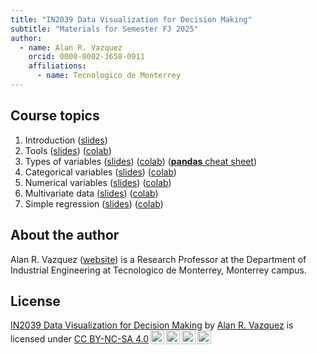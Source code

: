 ```yaml
---
title: "IN2039 Data Visualization for Decision Making"
subtitle: "Materials for Semester FJ 2025"
author: 
  - name: Alan R. Vazquez
    orcid: 0000-0002-3658-0911
    affiliations:
      - name: Tecnologico de Monterrey
---
```


## Course topics

1.  Introduction ([slides](/T1_Introduction/Introduction.slides.html))
2.  Tools ([slides](/T1_Introduction/Tools.slides.html)) ([colab](https://drive.google.com/file/d/1vtuTlKhenlbnZxn-fFAux_lNLMmKXcMR/view?usp=sharing))
3.  Types of variables ([slides](/T2_Type_of_Variables/Types.slides.html)) ([colab](https://drive.google.com/file/d/1tDGjNq58tZO2Z0ijeMSIv0Oy9lf4hyTE/view?usp=sharing)) ([**pandas** cheat sheet](https://pandas.pydata.org/Pandas_Cheat_Sheet.pdf))
4.  Categorical variables ([slides](/T3_Categorical_Data/Categorical.slides.html)) ([colab](https://drive.google.com/file/d/1_qGqPiDaUmah2m4IdJcYTrsqgRz7cwlo/view?usp=sharing))
5.  Numerical variables ([slides](/T4_Numerical_Data/Numerical.slides.html)) ([colab](https://drive.google.com/file/d/1QoRxm9joB0331wlRSpD5BJoUp6j2mFCW/view?usp=sharing))
6.  Multivariate data ([slides](/T5_Multivariate_Data/Multivariate.slides.html)) ([colab](https://drive.google.com/file/d/1MUvdL0GV1PMZWlYg9Qp2G1ocdmp822M2/view?usp=sharing))
7.  Simple regression ([slides](/T6_Introduction_Linear_Regression/LR.slides.html)) ([colab](https://drive.google.com/file/d/1dQaz3JcFOpJrg9S39G8pi-rNS_8YhXaa/view?usp=sharing))

## About the author

Alan R. Vazquez ([website](https://alanrvazquez.netlify.app/)) is a Research Professor at the Department of Industrial Engineering at Tecnologico de Monterrey, Monterrey campus.

## License

<p xmlns:cc="http://creativecommons.org/ns#" xmlns:dct="http://purl.org/dc/terms/">

<a property="dct:title" rel="cc:attributionURL" href="https://alanrvazquez.github.io/TEC-IN2039-EN/">IN2039 Data Visualization for Decision Making</a> by <a rel="cc:attributionURL dct:creator" property="cc:attributionName" href="https://alanrvazquez.netlify.app/">Alan R. Vazquez</a> is licensed under <a href="https://creativecommons.org/licenses/by-nc-sa/4.0/?ref=chooser-v1" target="_blank" rel="license noopener noreferrer" style="display:inline-block;">CC BY-NC-SA 4.0<img src="https://mirrors.creativecommons.org/presskit/icons/cc.svg?ref=chooser-v1" style="height:22px!important;margin-left:3px;vertical-align:text-bottom;"/><img src="https://mirrors.creativecommons.org/presskit/icons/by.svg?ref=chooser-v1" style="height:22px!important;margin-left:3px;vertical-align:text-bottom;"/><img src="https://mirrors.creativecommons.org/presskit/icons/nc.svg?ref=chooser-v1" style="height:22px!important;margin-left:3px;vertical-align:text-bottom;"/><img src="https://mirrors.creativecommons.org/presskit/icons/sa.svg?ref=chooser-v1" style="height:22px!important;margin-left:3px;vertical-align:text-bottom;"/></a>

</p>
